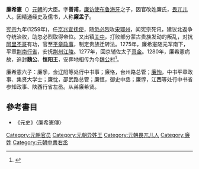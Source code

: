 '''廉希憲'''（{{bd|1231年||1280年||catIdx=L}}）[[元朝|元朝]]的大臣。字'''善甫'''，[[廉访使|廉访使]][[布鲁海牙|布鲁海牙]]之子，因官改姓廉氏，[[畏兀儿|畏兀儿]]人。因精通经史及儒书，人称'''廉孟子'''。

[[宪宗|宪宗]]九年(1259年)，任[[京兆|京兆]][[宣抚使|宣抚使]]，随[[忽必烈|忽必烈]]攻[[宋|宋]][[鄂州|鄂州]]，闻宪宗死讯，建议北返争夺统治权，助忽必烈取得帝位。又出镇[[关中|关中]]，打败部分蒙古贵族发动的叛乱，对抗[[阿里不哥|阿里不哥]]有功，官至[[平章政事|平章政事]]，制定贵族迁转法。1275年，廉希憲随元军南下，平章[[荆南|荆南]][[行省|行省]]，安抚[[荆州|荆州]][[江陵|江陵]]。1277年，回京辅佐太子[[真金|真金]]。1280年，廉希憲病故，追封'''魏公'''、'''恒阳王'''，安葬地相传为今[[魏公村|魏公村]]<ref>{{cite web|url=http://roll.sohu.com/20120309/n337225779.shtml|title=魏公村与维吾尔族的不解之缘|publisher=人民网|date=2012-03-09|accessdate=2021-09-13|archive-date=2021-09-13|archive-url=https://web.archive.org/web/20210913061848/http://roll.sohu.com/20120309/n337225779.shtml|dead-url=no}}</ref>。

廉希憲六子：廉孚，佥辽阳等处行中书事；廉恪，台州路总管；[[廉恂|廉恂]]，中书平章政事、集贤大学士；廉忱，邵武路总管；廉恒，御史中丞；廉惇，江西等处行中书省参知政事、陕西行省左丞。从弟廉希贤。 
==參考書目==
* 《元史》〈廉希憲傳〉

[[Category:元朝官员|Category:元朝官员]]
[[Category:元朝异姓王|Category:元朝异姓王]]
[[Category:元朝畏兀儿人|Category:元朝畏兀儿人]]
[[Category:廉姓|Category:廉姓]]
[[Category:元朝中書右丞|Category:元朝中書右丞]]